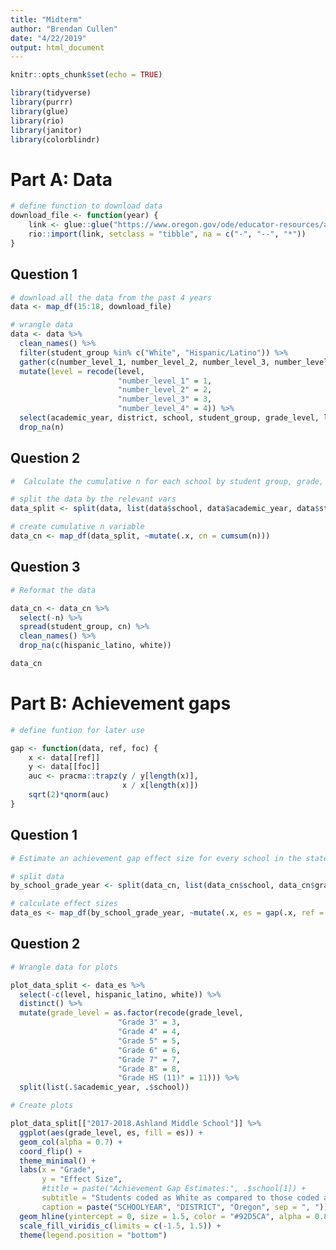 ```yaml
---
title: "Midterm"
author: "Brendan Cullen"
date: "4/22/2019"
output: html_document
---
```


```r
knitr::opts_chunk$set(echo = TRUE)
```

```r
library(tidyverse)
library(purrr)
library(glue)
library(rio)
library(janitor)
library(colorblindr)
```

# Part A: Data

```r
# define function to download data
download_file <- function(year) {
    link <- glue::glue("https://www.oregon.gov/ode/educator-resources/assessment/TestResults20{year}/pagr_schools_ela_raceethnicity_{year-1}{year}.xlsx")
    rio::import(link, setclass = "tibble", na = c("-", "--", "*"))
}
```

## Question 1

```r
# download all the data from the past 4 years
data <- map_df(15:18, download_file) 

# wrangle data
data <- data %>% 
  clean_names() %>% 
  filter(student_group %in% c("White", "Hispanic/Latino")) %>% 
  gather(c(number_level_1, number_level_2, number_level_3, number_level_4), key = level, value = n) %>%
  mutate(level = recode(level, 
                        "number_level_1" = 1, 
                        "number_level_2" = 2, 
                        "number_level_3" = 3, 
                        "number_level_4" = 4)) %>% 
  select(academic_year, district, school, student_group, grade_level, level, n) %>% 
  drop_na(n)
```

## Question 2

```r
#  Calculate the cumulative n for each school by student group, grade, and academic year.

# split the data by the relevant vars
data_split <- split(data, list(data$school, data$academic_year, data$student_group, data$grade_level), drop = TRUE)

# create cumulative n variable
data_cn <- map_df(data_split, ~mutate(.x, cn = cumsum(n)))
```

## Question 3

```r
# Reformat the data 

data_cn <- data_cn %>% 
  select(-n) %>% 
  spread(student_group, cn) %>% 
  clean_names() %>% 
  drop_na(c(hispanic_latino, white))

data_cn
```

# Part B: Achievement gaps

```r
# define funtion for later use

gap <- function(data, ref, foc) {
    x <- data[[ref]]
    y <- data[[foc]]
    auc <- pracma::trapz(y / y[length(x)],
                         x / x[length(x)])
    sqrt(2)*qnorm(auc)
}
```

## Question 1

```r
# Estimate an achievement gap effect size for every school in the state that reported data on both student groups (i.e., using the data we created above), for each grade level in each academic year.

# split data
by_school_grade_year <- split(data_cn, list(data_cn$school, data_cn$grade_level, data_cn$academic_year), drop = TRUE)

# calculate effect sizes
data_es <- map_df(by_school_grade_year, ~mutate(.x, es = gap(.x, ref = "white", foc = "hispanic_latino")))
```

## Question 2

```r
# Wrangle data for plots

plot_data_split <- data_es %>% 
  select(-c(level, hispanic_latino, white)) %>% 
  distinct() %>% 
  mutate(grade_level = as.factor(recode(grade_level, 
                        "Grade 3" = 3, 
                        "Grade 4" = 4,
                        "Grade 5" = 5,
                        "Grade 6" = 6,
                        "Grade 7" = 7,
                        "Grade 8" = 8,
                        "Grade HS (11)" = 11))) %>% 
  split(list(.$academic_year, .$school))

# Create plots 

plot_data_split[["2017-2018.Ashland Middle School"]] %>% 
  ggplot(aes(grade_level, es, fill = es)) +
  geom_col(alpha = 0.7) + 
  coord_flip() + 
  theme_minimal() +
  labs(x = "Grade", 
       y = "Effect Size", 
       #title = paste("Achievement Gap Estimates:", .$school[1]) +
       subtitle = "Students coded as White as compared to those coded as Hispanic/Latino", 
       caption = paste("SCHOOLYEAR", "DISTRICT", "Oregon", sep = ", ")) +
  geom_hline(yintercept = 0, size = 1.5, color = "#92D5CA", alpha = 0.8) + 
  scale_fill_viridis_c(limits = c(-1.5, 1.5)) + 
  theme(legend.position = "bottom")
```

